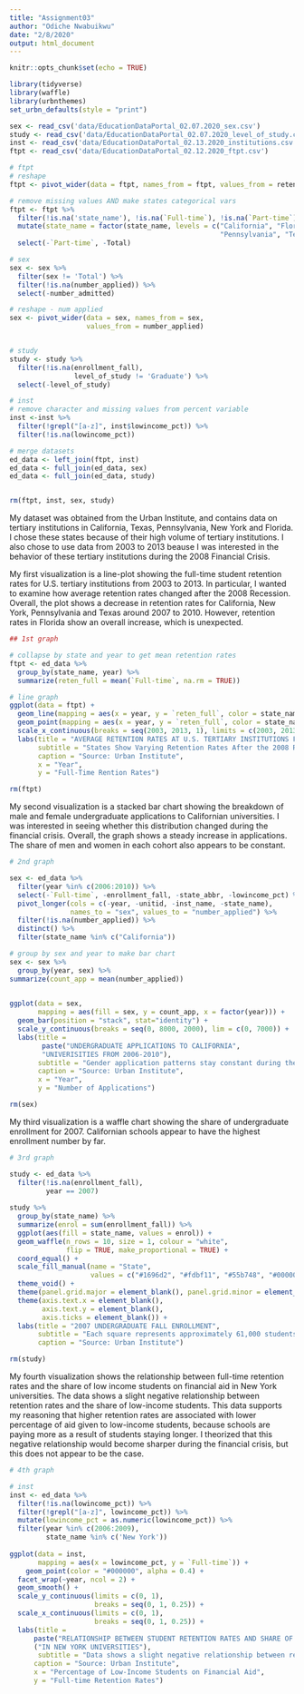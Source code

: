 ```yaml
---
title: "Assignment03"
author: "Odiche Nwabuikwu"
date: "2/8/2020"
output: html_document
---
```


```r
knitr::opts_chunk$set(echo = TRUE)
```

```r

library(tidyverse)
library(waffle)
library(urbnthemes)
set_urbn_defaults(style = "print")

```


```r

sex <- read_csv('data/EducationDataPortal_02.07.2020_sex.csv')
study <- read_csv('data/EducationDataPortal_02.07.2020_level_of_study.csv')
inst <- read_csv('data/EducationDataPortal_02.13.2020_institutions.csv')
ftpt <- read_csv('data/EducationDataPortal_02.12.2020_ftpt.csv')
```

```r

# ftpt
# reshape 
ftpt <- pivot_wider(data = ftpt, names_from = ftpt, values_from = retention_rate)

# remove missing values AND make states categorical vars
ftpt <- ftpt %>%
  filter(!is.na('state_name'), !is.na(`Full-time`), !is.na(`Part-time`)) %>%
  mutate(state_name = factor(state_name, levels = c("California", "Florida", "New York",
                                                    "Pennsylvania", "Texas"))) %>%
  select(-`Part-time`, -Total)

# sex
sex <- sex %>%
  filter(sex != 'Total') %>%
  filter(!is.na(number_applied)) %>%
  select(-number_admitted)

# reshape - num applied
sex <- pivot_wider(data = sex, names_from = sex, 
                   values_from = number_applied)


# study
study <- study %>%
  filter(!is.na(enrollment_fall),
                level_of_study != 'Graduate') %>%
  select(-level_of_study)

# inst
# remove character and missing values from percent variable
inst <-inst %>%
  filter(!grepl("[a-z]", inst$lowincome_pct)) %>%
  filter(!is.na(lowincome_pct))

# merge datasets
ed_data <- left_join(ftpt, inst)
ed_data <- full_join(ed_data, sex)
ed_data <- full_join(ed_data, study)


rm(ftpt, inst, sex, study)

```


My dataset was obtained from the Urban Institute, and contains data on tertiary institutions in California, Texas, Pennsylvania, New York and Florida. I chose these states because of their high volume of tertiary institutions. I also chose to use data from 2003 to 2013 beause I was interested in the behavior of these tertiary institutions during the 2008 Financial Crisis.

My first visualization is a line-plot showing the full-time student retention rates for U.S. tertiary institutions from 2003 to 2013. In particular, I wanted to examine how average retention rates changed after the 2008 Recession. Overall, the plot shows a decrease in retention rates for California, New York, Pennsylvania and Texas around 2007 to 2010. However, retention rates in Florida show an overall increase, which is unexpected. 

```r

## 1st graph

# collapse by state and year to get mean retention rates
ftpt <- ed_data %>%
  group_by(state_name, year) %>%
  summarize(reten_full = mean(`Full-time`, na.rm = TRUE))

# line graph
ggplot(data = ftpt) +
  geom_line(mapping = aes(x = year, y = `reten_full`, color = state_name)) +
  geom_point(mapping = aes(x = year, y = `reten_full`, color = state_name), show.legend = FALSE) +
  scale_x_continuous(breaks = seq(2003, 2013, 1), limits = c(2003, 2013)) +
  labs(title = "AVERAGE RETENTION RATES AT U.S. TERTIARY INSTITUTIONS FROM 2003-2013",
       subtitle = "States Show Varying Retention Rates After the 2008 Recession",
       caption = "Source: Urban Institute",
       x = "Year",
       y = "Full-Time Rention Rates") 
```

```r
rm(ftpt)
```

My second visualization is a stacked bar chart showing the breakdown of male and female undergraduate applications to Californian universities. I was interested in seeing whether this distribution changed during the financial crisis. Overall, the graph shows a steady increase in applications. The share of men and women in each cohort also appears to be constant.

```r
# 2nd graph

sex <- ed_data %>%
  filter(year %in% c(2006:2010)) %>%
  select(-`Full-time`, -enrollment_fall, -state_abbr, -lowincome_pct) %>%
  pivot_longer(cols = c(-year, -unitid, -inst_name, -state_name),
               names_to = "sex", values_to = "number_applied") %>%
  filter(!is.na(number_applied)) %>%
  distinct() %>%
  filter(state_name %in% c("California"))

# group by sex and year to make bar chart
sex <- sex %>%
  group_by(year, sex) %>%
summarize(count_app = mean(number_applied))
  

ggplot(data = sex,
       mapping = aes(fill = sex, y = count_app, x = factor(year))) +
  geom_bar(position = "stack", stat="identity") +
  scale_y_continuous(breaks = seq(0, 8000, 2000), lim = c(0, 7000)) +
  labs(title = 
        paste("UNDERGRADUATE APPLICATIONS TO CALIFORNIA",
        "UNIVERISITIES FROM 2006-2010"),
       subtitle = "Gender application patterns stay constant during the 2008 Financial Crisis",
       caption = "Source: Urban Institute",
       x = "Year",
       y = "Number of Applications") 

```

```r
rm(sex)
```

My third visualization is a waffle chart showing the share of undergraduate enrollment for 2007. Californian schools appear to have the highest enrollment number by far.

```r
# 3rd graph

study <- ed_data %>%
  filter(!is.na(enrollment_fall),
         year == 2007)
  
study %>%
  group_by(state_name) %>%
  summarize(enrol = sum(enrollment_fall)) %>%
  ggplot(aes(fill = state_name, values = enrol)) +
  geom_waffle(n_rows = 10, size = 1, colour = "white", 
              flip = TRUE, make_proportional = TRUE) +
  coord_equal() +
  scale_fill_manual(name = "State", 
                    values = c("#1696d2", "#fdbf11", "#55b748", "#000000", "#ec008b")) +
  theme_void() +
  theme(panel.grid.major = element_blank(), panel.grid.minor = element_blank()) +
  theme(axis.text.x = element_blank(),
        axis.text.y = element_blank(),
        axis.ticks = element_blank()) +
  labs(title = "2007 UNDERGRADUATE FALL ENROLLMENT",
       subtitle = "Each square represents approximately 61,000 students",
       caption = "Source: Urban Institute") 
```


```r
rm(study)
```


My fourth visualization shows the relationship between full-time retention rates and the share of low income students on financial aid in New York universities. The data shows a slight negative relationship between retention rates and the share of low-income students. This data supports my reasoning that higher retention rates are associated with lower percentage of aid given to low-income students, because schools are paying more as a result of students  staying longer. I theorized that this negative relationship would become sharper during the financial crisis, but this does not appear to be the case.


```r

# 4th graph

# inst
inst <- ed_data %>%
  filter(!is.na(lowincome_pct)) %>%
  filter(!grepl("[a-z]", lowincome_pct)) %>%
  mutate(lowincome_pct = as.numeric(lowincome_pct)) %>%
  filter(year %in% c(2006:2009),
         state_name %in% c('New York'))
  
ggplot(data = inst, 
       mapping = aes(x = lowincome_pct, y = `Full-time`)) +
    geom_point(color = "#000000", alpha = 0.4) +
  facet_wrap(~year, ncol = 2) +
  geom_smooth() +
  scale_y_continuous(limits = c(0, 1),
                     breaks = seq(0, 1, 0.25)) +
  scale_x_continuous(limits = c(0, 1), 
                     breaks = seq(0, 1, 0.25)) +
  labs(title = 
      paste("RELATIONSHIP BETWEEN STUDENT RETENTION RATES AND SHARE OF LOW-INCOME STUDENTS"),
      ("IN NEW YORK UNIVERSITIES"),
       subtitle = "Data shows a slight negative relationship between retention rates and low-income share",
      caption = "Source: Urban Institute",
      x = "Percentage of Low-Income Students on Financial Aid",
      y = "Full-time Retention Rates")

```
